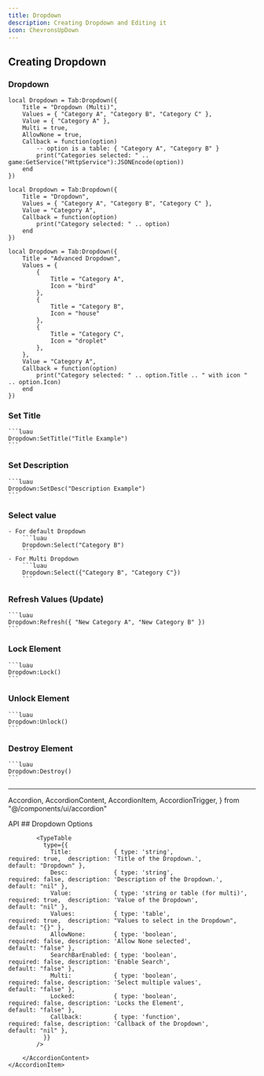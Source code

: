 ```yaml
---
title: Dropdown
description: Creating Dropdown and Editing it
icon: ChevronsUpDown
---
```



## Creating Dropdown 

### Dropdown

```luau tab="Multi Dropdown"
local Dropdown = Tab:Dropdown({
    Title = "Dropdown (Multi)",
    Values = { "Category A", "Category B", "Category C" },
    Value = { "Category A" },
    Multi = true,
    AllowNone = true,
    Callback = function(option) 
        -- option is a table: { "Category A", "Category B" }
        print("Categories selected: " .. game:GetService("HttpService"):JSONEncode(option)) 
    end
})
```

```luau tab="No Multi Dropdown"
local Dropdown = Tab:Dropdown({
    Title = "Dropdown",
    Values = { "Category A", "Category B", "Category C" },
    Value = "Category A",
    Callback = function(option) 
        print("Category selected: " .. option) 
    end
})
```

```luau tab="Advanced Dropdown"
local Dropdown = Tab:Dropdown({
    Title = "Advanced Dropdown",
    Values = {
        {
            Title = "Category A",
            Icon = "bird"
        },
        {
            Title = "Category B",
            Icon = "house"
        },
        {
            Title = "Category C",
            Icon = "droplet"
        },
    },
    Value = "Category A",
    Callback = function(option) 
        print("Category selected: " .. option.Title .. " with icon " .. option.Icon) 
    end
})
```

### Set Title
    ```luau
    Dropdown:SetTitle("Title Example")
    ```

### Set Description
    ```luau
    Dropdown:SetDesc("Description Example")
    ```
    
### Select value
    - For default Dropdown
        ```luau
        Dropdown:Select("Category B")
        ```
    - For Multi Dropdown
        ```luau
        Dropdown:Select({"Category B", "Category C"})
        ```

### Refresh Values (Update)
    ```luau
    Dropdown:Refresh({ "New Category A", "New Category B" })
    ```
    
### Lock Element
    ```luau
    Dropdown:Lock()
    ```

### Unlock Element
    ```luau
    Dropdown:Unlock()
    ```

### Destroy Element
    ```luau
    Dropdown:Destroy()
    ```

<hr/>

  Accordion,
  AccordionContent,
  AccordionItem,
  AccordionTrigger,
} from "@/components/ui/accordion"

<Accordion type="single"  collapsible>
    <AccordionItem value="item-1">
        <AccordionTrigger>API</AccordionTrigger>
        <AccordionContent>
            ## Dropdown Options
            
            <TypeTable
              type={{
                Title:            { type: 'string',                        required: true,  description: 'Title of the Dropdown.',            default: "Dropdown" },
                Desc:             { type: 'string',                        required: false, description: 'Description of the Dropdown.',      default: "nil" },
                Value:            { type: 'string or table (for multi)',   required: true,  description: 'Value of the Dropdown',             default: "nil" },
                Values:           { type: 'table',                         required: true,  description: "Values to select in the Dropdown",  default: "{}" },
                AllowNone:        { type: 'boolean',                       required: false, description: 'Allow None selected',               default: "false" },
                SearchBarEnabled: { type: 'boolean',                       required: false, description: 'Enable Search',                     default: "false" },
                Multi:            { type: 'boolean',                       required: false, description: 'Select multiple values',            default: "false" },
                Locked:           { type: 'boolean',                       required: false, description: 'Locks the Element',                 default: "false" },
                Callback:         { type: 'function',                      required: false, description: 'Callback of the Dropdown',          default: "nil" },
              }}
            />
            
        </AccordionContent>
    </AccordionItem>
</Accordion>

